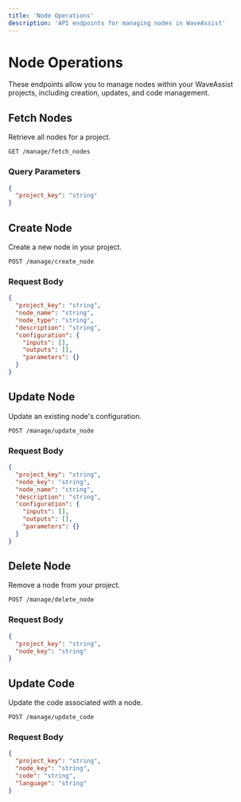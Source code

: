 ```yaml
---
title: 'Node Operations'
description: 'API endpoints for managing nodes in WaveAssist'
---
```


# Node Operations

These endpoints allow you to manage nodes within your WaveAssist projects, including creation, updates, and code management.

## Fetch Nodes

Retrieve all nodes for a project.

```endpoint
GET /manage/fetch_nodes
```

### Query Parameters
```json
{
  "project_key": "string"
}
```

## Create Node

Create a new node in your project.

```endpoint
POST /manage/create_node
```

### Request Body
```json
{
  "project_key": "string",
  "node_name": "string",
  "node_type": "string",
  "description": "string",
  "configuration": {
    "inputs": [],
    "outputs": [],
    "parameters": {}
  }
}
```

## Update Node

Update an existing node's configuration.

```endpoint
POST /manage/update_node
```

### Request Body
```json
{
  "project_key": "string",
  "node_key": "string",
  "node_name": "string",
  "description": "string",
  "configuration": {
    "inputs": [],
    "outputs": [],
    "parameters": {}
  }
}
```

## Delete Node

Remove a node from your project.

```endpoint
POST /manage/delete_node
```

### Request Body
```json
{
  "project_key": "string",
  "node_key": "string"
}
```

## Update Code

Update the code associated with a node.

```endpoint
POST /manage/update_code
```

### Request Body
```json
{
  "project_key": "string",
  "node_key": "string",
  "code": "string",
  "language": "string"
}
```
